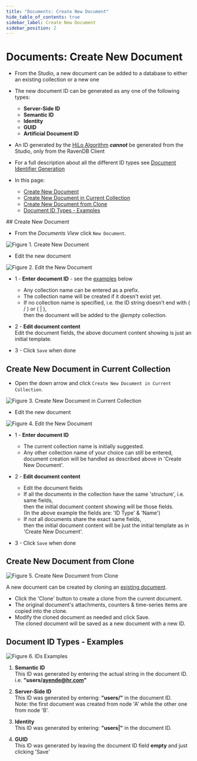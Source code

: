 ```yaml
---
title: "Documents: Create New Document"
hide_table_of_contents: true
sidebar_label: Create New Document
sidebar_position: 2
---
```



# Documents: Create New Document
<Admonition type="note" title="Note">

* From the Studio, a new document can be added to a database to either an existing collection or a new one

* The new document ID can be generated as any one of the following types:  
  * **Server-Side ID**  
  * **Semantic ID**  
  * **Identity**  
  * **GUID**  
  * **Artificial Document ID**  

* An ID generated by the [HiLo Algorithm](../../../client-api/document-identifiers/hilo-algorithm.mdx) ***cannot*** be generated from the Studio, only from the RavenDB Client  

* For a full description about all the different ID types see [Document Identifier Generation](../../../server/kb/document-identifier-generation.mdx)  

* In this page:  
  * [Create New Document](../../../studio/database/documents/create-new-document.mdx#create-new-document)  
  * [Create New Document in Current Collection](../../../studio/database/documents/create-new-document.mdx#create-new-document-in-current-collection)  
  * [Create New Document from Clone](../../../studio/database/documents/create-new-document.mdx#create-new-document-from-clone)  
  * [Document ID Types - Examples](../../../studio/database/documents/create-new-document.mdx#document-id-types---examples)  
</Admonition>
## Create New Document

* From the _Documents View_ click `New Document`.  

![Figure 1. Create New Document](./assets/create-new-document-1.png)

* Edit the new document  

![Figure 2. Edit the New Document](./assets/create-new-document-2.png)

* 1 - **Enter document ID** - see the [examples](../../../studio/database/documents/create-new-document.mdx#document-id-types---examples) below  
  * Any collection name can be entered as a prefix.  
  * The collection name will be created if it doesn't exist yet.  
  * If no collection name is specified, i.e. the ID string doesn't end with ( / ) or ( | ),  
    then the document will be added to the _@empty_ collection.  

* 2 - **Edit document content**    
  Edit the document fields, the above document content showing is just an initial template.  

* 3 - Click `Save` when done  


## Create New Document in Current Collection

* Open the down arrow and click `Create New Document in Current Collection`.  


![Figure 3. Create New Document in Current Collection](./assets/create-new-document-3.png)

* Edit the new document  


![Figure 4. Edit the New Document](./assets/create-new-document-4.png)

* 1 - **Enter document ID**  
  * The current collection name is initially suggested.  
  * Any other collection name of your choice can still be entered,  
    document creation will be handled as described above in 'Create New Document'.  

* 2 - **Edit document content**  
  * Edit the document fields
  * If all the documents in the collection have the same 'structure', i.e. same fields,  
    then the initial document content showing will be those fields.  
    (In the above example the fields are: 'ID Type' & 'Name')  
  * If _not_ all documents share the exact same fields,  
    then the initial document content will be just the initial template as in 'Create New Document'.  

* 3 - Click `Save` when done  


## Create New Document from Clone

![Figure 5. Create New Document from Clone](./assets/create-new-document-5.png)

A new document can be created by cloning an [existing document](../../../studio/database/documents/document-view.mdx).  

* Click the 'Clone' button to create a clone from the current document.  
* The original document's attachments, counters & time-series items are copied into the clone.  
* Modify the cloned document as needed and click Save.  
  The cloned document will be saved as a new document with a new ID.  



## Document ID Types - Examples

![Figure 6. IDs Examples](./assets/create-new-document-6.png)

1. **Semantic ID**  
   This ID was generated by entering the actual string in the document ID.  
   i.e. **"users/ayende@hr.com"**  

2. **Server-Side ID**  
   This ID was generated by entering: **"users/"** in the document ID.  
   Note: the first document was created from node 'A' while the other one from node 'B'.  

3. **Identity**  
   This ID was generated by entering: **"users|"** in the document ID.  

4. **GUID**  
   This ID was generated by leaving the document ID field **empty** and just clicking 'Save'  


